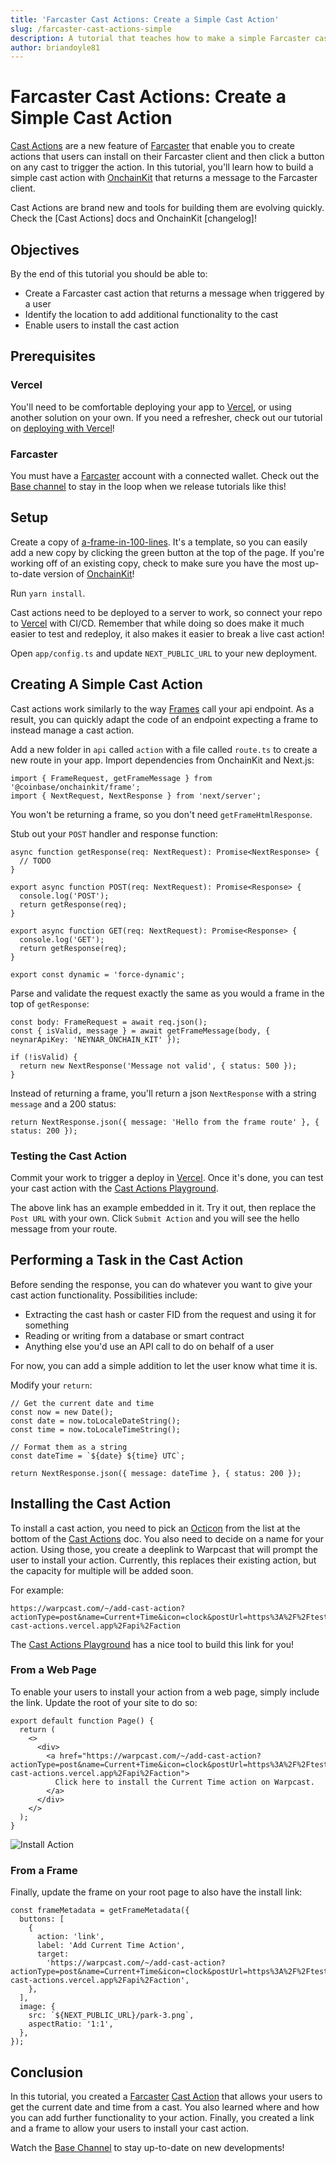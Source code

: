 ```yaml
---
title: 'Farcaster Cast Actions: Create a Simple Cast Action'
slug: /farcaster-cast-actions-simple
description: A tutorial that teaches how to make a simple Farcaster cast action.
author: briandoyle81
---
```


# Farcaster Cast Actions: Create a Simple Cast Action

[Cast Actions] are a new feature of [Farcaster] that enable you to create actions that users can install on their Farcaster client and then click a button on any cast to trigger the action. In this tutorial, you'll learn how to build a simple cast action with [OnchainKit] that returns a message to the Farcaster client.

<Warning>
Cast Actions are brand new and tools for building them are evolving quickly. Check the [Cast Actions] docs and OnchainKit [changelog]!
</Warning>


## Objectives

By the end of this tutorial you should be able to:

- Create a Farcaster cast action that returns a message when triggered by a user
- Identify the location to add additional functionality to the cast
- Enable users to install the cast action

## Prerequisites

### Vercel

You'll need to be comfortable deploying your app to [Vercel], or using another solution on your own. If you need a refresher, check out our tutorial on [deploying with Vercel]!

### Farcaster

You must have a [Farcaster] account with a connected wallet. Check out the [Base channel] to stay in the loop when we release tutorials like this!

## Setup

Create a copy of [a-frame-in-100-lines]. It's a template, so you can easily add a new copy by clicking the green button at the top of the page. If you're working off of an existing copy, check to make sure you have the most up-to-date version of [OnchainKit]!

Run `yarn install`.

Cast actions need to be deployed to a server to work, so connect your repo to [Vercel] with CI/CD. Remember that while doing so does make it much easier to test and redeploy, it also makes it easier to break a live cast action!

Open `app/config.ts` and update `NEXT_PUBLIC_URL` to your new deployment.

## Creating A Simple Cast Action

Cast actions work similarly to the way [Frames] call your api endpoint. As a result, you can quickly adapt the code of an endpoint expecting a frame to instead manage a cast action.

Add a new folder in `api` called `action` with a file called `route.ts` to create a new route in your app. Import dependencies from OnchainKit and Next.js:

```tsx
import { FrameRequest, getFrameMessage } from '@coinbase/onchainkit/frame';
import { NextRequest, NextResponse } from 'next/server';
```

You won't be returning a frame, so you don't need `getFrameHtmlResponse`.

Stub out your `POST` handler and response function:

```tsx
async function getResponse(req: NextRequest): Promise<NextResponse> {
  // TODO
}

export async function POST(req: NextRequest): Promise<Response> {
  console.log('POST');
  return getResponse(req);
}

export async function GET(req: NextRequest): Promise<Response> {
  console.log('GET');
  return getResponse(req);
}

export const dynamic = 'force-dynamic';
```

Parse and validate the request exactly the same as you would a frame in the top of `getResponse`:

```tsx
const body: FrameRequest = await req.json();
const { isValid, message } = await getFrameMessage(body, { neynarApiKey: 'NEYNAR_ONCHAIN_KIT' });

if (!isValid) {
  return new NextResponse('Message not valid', { status: 500 });
}
```

Instead of returning a frame, you'll return a json `NextResponse` with a string `message` and a 200 status:

```tsx
return NextResponse.json({ message: 'Hello from the frame route' }, { status: 200 });
```

### Testing the Cast Action

Commit your work to trigger a deploy in [Vercel]. Once it's done, you can test your cast action with the [Cast Actions Playground].

The above link has an example embedded in it. Try it out, then replace the `Post URL` with your own. Click `Submit Action` and you will see the hello message from your route.

## Performing a Task in the Cast Action

Before sending the response, you can do whatever you want to give your cast action functionality. Possibilities include:

- Extracting the cast hash or caster FID from the request and using it for something
- Reading or writing from a database or smart contract
- Anything else you'd use an API call to do on behalf of a user

For now, you can add a simple addition to let the user know what time it is.

Modify your `return`:

```tsx
// Get the current date and time
const now = new Date();
const date = now.toLocaleDateString();
const time = now.toLocaleTimeString();

// Format them as a string
const dateTime = `${date} ${time} UTC`;

return NextResponse.json({ message: dateTime }, { status: 200 });
```

## Installing the Cast Action

To install a cast action, you need to pick an [Octicon] from the list at the bottom of the [Cast Actions] doc. You also need to decide on a name for your action. Using those, you create a deeplink to Warpcast that will prompt the user to install your action. Currently, this replaces their existing action, but the capacity for multiple will be added soon.

For example:

```text
https://warpcast.com/~/add-cast-action?actionType=post&name=Current+Time&icon=clock&postUrl=https%3A%2F%2Ftest-cast-actions.vercel.app%2Fapi%2Faction
```

The [Cast Actions Playground] has a nice tool to build this link for you!

### From a Web Page

To enable your users to install your action from a web page, simply include the link. Update the root of your site to do so:

```tsx
export default function Page() {
  return (
    <>
      <div>
        <a href="https://warpcast.com/~/add-cast-action?actionType=post&name=Current+Time&icon=clock&postUrl=https%3A%2F%2Ftest-cast-actions.vercel.app%2Fapi%2Faction">
          Click here to install the Current Time action on Warpcast.
        </a>
      </div>
    </>
  );
}
```

![Install Action](/images/frames/install-action.png)

### From a Frame

Finally, update the frame on your root page to also have the install link:

```tsx
const frameMetadata = getFrameMetadata({
  buttons: [
    {
      action: 'link',
      label: 'Add Current Time Action',
      target:
        'https://warpcast.com/~/add-cast-action?actionType=post&name=Current+Time&icon=clock&postUrl=https%3A%2F%2Ftest-cast-actions.vercel.app%2Fapi%2Faction',
    },
  ],
  image: {
    src: `${NEXT_PUBLIC_URL}/park-3.png`,
    aspectRatio: '1:1',
  },
});
```

## Conclusion

In this tutorial, you created a [Farcaster] [Cast Action] that allows your users to get the current date and time from a cast. You also learned where and how you can add further functionality to your action. Finally, you created a link and a frame to allow your users to install your cast action.

Watch the [Base Channel] to stay up-to-date on new developments!

[Octicon]: https://primer.style/foundations/icons/
[Cast Actions Playground]: https://warpcast.com/~/developers/cast-actions?icon=home&name=Random+City+Name&postUrl=https%3A%2F%2F660b36e4ccda4cbc75dc8ec2.mockapi.io%2Fcity
[Cast Action]: https://warpcast.notion.site/Spec-Farcaster-Actions-84d5a85d479a43139ea883f6823d8caa
[Farcaster]: https://www.farcaster.xyz/
[a-frame-in-100-lines]: https://github.com/Zizzamia/a-frame-in-100-lines
[OnchainKit]: https://onchainkit.xyz/?utm_source=basedocs&utm_medium=tutorials&campaign=farcaster-cast-actions-simple
[Vercel]: https://vercel.com
[Frame Validator]: https://warpcast.com/~/developers/frames
[Base channel]: https://warpcast.com/~/channel/base
[deploying with Vercel]: /tutorials/farcaster-frames-deploy-to-vercel
[Frame]: https://docs.farcaster.xyz/learn/what-is-farcaster/frames
[Frames]: https://docs.farcaster.xyz/learn/what-is-farcaster/frames
[Cast Actions]: https://warpcast.notion.site/Spec-Farcaster-Actions-84d5a85d479a43139ea883f6823d8caa

